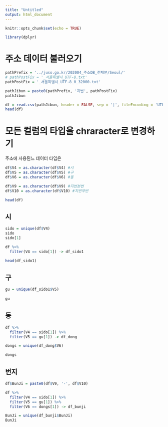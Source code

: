 ```yaml
---
title: "Untitled"
output: html_document
---
```


```r
knitr::opts_chunk$set(echo = TRUE)
```

```r
library(dplyr)
```

# 주소 데이터 불러오기

```r
pathPrefix = '../juso.go.kr/202004_주소DB_전체분/Seoul/'
# pathPostFix = '_서울특별시_UTF-8.txt'
pathPostFix = '_서울특별시_UTF-8_0_32000.txt'

pathJibun = paste0(pathPrefix, '지번', pathPostFix)
pathJibun

df = read.csv(pathJibun, header = FALSE, sep = '|', fileEncoding = 'UTF-8')
head(df)
```

# 모든 컬럼의 타입을 chraracter로 변경하기

주소에 사용된느 데이터 타입은 

```r
df$V4 = as.character(df$V4) #시
df$V5 = as.character(df$V5) #구
df$V6 = as.character(df$V6) #동

df$V9 = as.character(df$V9) #지번본번
df$V10 = as.character(df$V10) #지번부번

head(df)
```

## 시

```r
sido = unique(df$V4)
sido
sido[1]

df %>%
  filter(V4 == sido[1]) -> df_sido1

head(df_sido1)
```

## 구

```r
gu = unique(df_sido1$V5)
  
gu
```

## 동

```r
df %>%
  filter(V4 == sido[1]) %>% 
  filter(V5 == gu[1]) -> df_dong

dongs = unique(df_dong$V6)

dongs
```

## 번지

```r

df$BunJi = paste0(df$V9, '-', df$V10)

df %>%
  filter(V4 == sido[1]) %>% 
  filter(V5 == gu[1]) %>% 
  filter(V6 == dongs[1]) -> df_bunji

BunJi = unique(df_bunji$BunJi)
BunJi

```